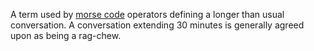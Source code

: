 A term used by [[morse code]] operators defining a longer than usual conversation. A conversation extending 30 minutes is generally agreed upon as being a rag-chew.

{{com-stub}}